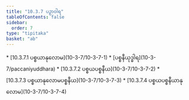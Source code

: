 ```yaml
---
title: "10.3.7 ပဉှာဝါရ"
tableOfContents: false
sidebar:
  order: 7
type: "tipitaka"
basket: "ab"
---
```



<DynamicBreadcrumb />



<TableOfContents>
* [10.3.7.1 ပစ္စယာနုလောမ](10-3-7/10-3-7-1)
* [ပစ္စနီယုဒ္ဓါရ](10-3-7/paccaniyuddhara)
* [10.3.7.2 ပစ္စယပစ္စနီယ](10-3-7/10-3-7-2)
* [10.3.7.3 ပစ္စယာနုလောမပစ္စနီယ](10-3-7/10-3-7-3)
* [10.3.7.4 ပစ္စယပစ္စနီယာနုလောမ](10-3-7/10-3-7-4)
</TableOfContents>